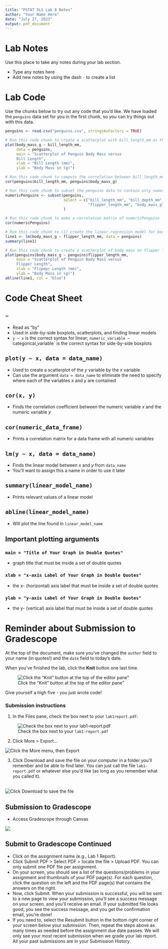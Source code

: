 ```yaml
---
title: "PSTAT 5LS Lab 8 Notes"
author: "Your Name Here"
date: "July 27, 2023"
output: pdf_document
---
```


# Lab Notes

Use this place to take any notes during your lab section.

- Type any notes here
- Add new notes by using the dash `-` to create a list

# Lab Code

Use the chunks below to try out any code that you'd like. We have loaded the `penguins` data set for you in the first chunk, so you can try things out with this data.

```r
penguins <- read.csv("penguins.csv", stringsAsFactors = TRUE)
```

```r
# Run this code chunk to create a scatterplot with bill_length_mm as the explanatory variable and body_mass_g as the response variable
plot(body_mass_g ~ bill_length_mm,
     data = penguins,
     main = "Scatterplot of Penguin Body Mass versus 
     Bill Length",
     xlab = "Bill Length (mm)",
     ylab = "Body Mass in (g)")

```

```r
# Run this code chunk to compute the correlation between bill_length_mm and body_mass_g
cor(penguins$bill_length_mm, penguins$body_mass_g)

```

```r
# Run this code chunk to subset the penguins data to contain only numeric variables. We will call this subset numericPenguins
numericPenguins <- subset(penguins,
                          select = c("bill_length_mm", "bill_depth_mm", 
                                     "flipper_length_mm", "body_mass_g")
                          )

```

```r
# Run this code chunk to make a correlation matrix of numericPenguins
cor(numericPenguins)

```

```r
# Run this code chunk to (1) create the linear regression model for body mass on flipper length, and assign it the name line1, then (2) summarize the linear regression model called line1
line1 <- lm(body_mass_g ~ flipper_length_mm, data = penguins)
summary(line1)

```

```r
# Run this code chunk to create a scatterplot of body mass on flipper length, including the regression line
plot(penguins$body_mass_g ~ penguins$flipper_length_mm,
     main = "Scatterplot of Penguin Body Mass versus 
     Flipper Length",
     xlab = "Flipepr Length (mm)",
     ylab = "Body Mass in (g)")
abline(line1, col = "blue")

```

# Code Cheat Sheet

## `~`
- Read as "by"
- Used in side-by-side boxplots, scatterplots, and finding linear models
- `y ~ x` is the correct syntax for linear; `numeric_variable ~` categorical_variable` is the correct syntax for side-by-side boxplots

## `plot(y ~ x, data = data_name)`
- Used to create a scatterplot of the *y* variable by the *x* variable
- Can use the argument `data = data_name` to eliminate the need to specify where each of the variables *x* and *y* are contained

## `cor(x, y)`
- Finds the correlation coefficient between the numeric variable *x* and the numeric variable *y*

## `cor(numeric_data_frame)`
- Prints a correlation matrix for a data frame with all numeric variables

## `lm(y ~ x, data = data_name)`
- Finds the linear model between *x* and *y* from `data_name`
- You'll want to assign this a name in order to use it later

## `summary(linear_model_name)`
- Prints relevant values of a linear model

## `abline(linear_model_name)`
- Will plot the line found in `linear_model_name`

## Important plotting arguments

### `main = "Title of Your Graph in Double Quotes"`
- graph title that must be inside a set of double quotes

### `xlab = "x-axis Label of Your Graph in Double Quotes"`
- the x- (horizontal) axis label that must be inside a set of double quotes

### `ylab = "y-axis Label of Your Graph in Double Quotes"`
- the y- (vertical) axis label that must be inside a set of double quotes

# Reminder about Submission to Gradescope

At the top of the document, make sure you've changed the `author` field to your name (in quotes!) and the `date` field to today's date. 

When you've finished the lab, click the **Knit** button one last time.<br />

![Click the "Knit" button at the top of the editor pane"](assets/images/knit-button.png)

Give yourself a high five - you just wrote code! 

### Submission instructions
<!-- This is a comment and will not show up in your document. Note that the
numbering here is all 1's. This will automatically be converted to 1, 2, etc.
when you knit the document; writing all 1's makes it so you don't have to
constantly update the numbering when you move things around in editing! -->

1. In the Files pane, check the box next to your `lab1report.pdf`: </br>
  
  ![Check the box next to your `lab1-report.pdf`](assets/images/pdf_checkbox.png)

2. Click More > Export... </br>

  ![Click the More menu, then Export](assets/images/pdf_export.png) </br>

3. Click Download and save the file on your computer in a folder you'll remember and be able to find later. You can just call the file `lab1-report.pdf` or whatever else you'd like (as  long as you remember what you called it). 

</br>
![Click Download to save the file](assets/images/pdf-download-button.png)

## Submission to Gradescope

- Access Gradescope through Canvas

![](assets/images/gradescope_in_canvas.png)

## Submit to Gradescope Continued

- Click on the assignment name (e.g., Lab 1 Report). 
- Click Submit PDF > Select PDF > locate the file > Upload PDF. You can only submit one PDF file per assignment. 
- On your screen, you should see a list of the questions/problems in your assignment and thumbnails of your PDF page(s). For each question, click the question on the left and the PDF page(s) that contains the answers on the right.
- Now, click Submit. When your submission is successful, you will be sent to a new page to view your submission, you’ll see a success message on your screen, and you’ll receive an email. If your submitted file looks good, you see the success message, and you get the confirmation email, you’re done!
- If you need to, select the Resubmit button in the bottom right corner of your screen below your submission. Then, repeat the steps above as many times as needed before the assignment due date passes. We will only see your most recent submission when we grade your lab report. All your past submissions are in your Submission History.
